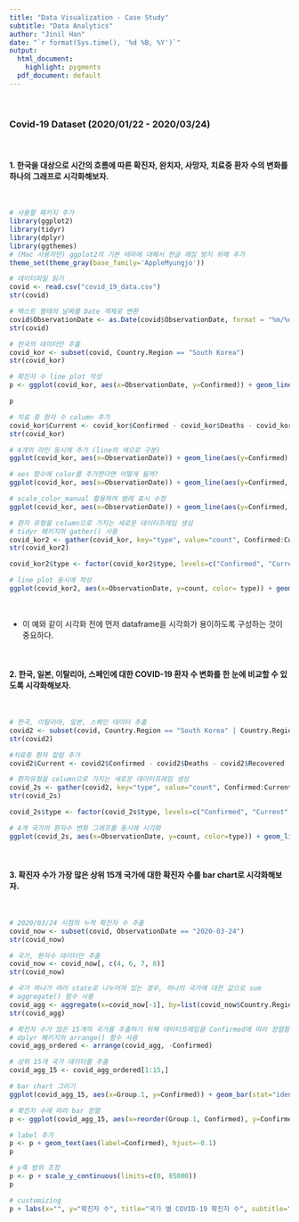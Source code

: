 ```yaml
---
title: "Data Visualization - Case Study"
subtitle: "Data Analytics"
author: "Jinil Han"
date: "`r format(Sys.time(), '%d %B, %Y')`"
output:
  html_document: 
    highlight: pygments
  pdf_document: default
---
```


<br/>

### Covid-19 Dataset (2020/01/22 - 2020/03/24)

<br/>

#### 1. 한국을 대상으로 시간의 흐름에 따른 확진자, 완치자, 사망자, 치료중 환자 수의 변화를 하나의 그래프로 시각화해보자.

<br/>

```r
# 사용할 패키지 추가
library(ggplot2)
library(tidyr)
library(dplyr)
library(ggthemes)
# (Mac 사용자만) ggplot2의 기본 테마에 대해서 한글 깨짐 방지 위해 추가 
theme_set(theme_gray(base_family='AppleMyungjo'))
```

```r
# 데이터파일 읽기
covid <- read.csv("covid_19_data.csv")
str(covid)

# 텍스트 형태의 날짜를 Date 객체로 변환
covid$ObservationDate <- as.Date(covid$ObservationDate, format = "%m/%d/%y")
str(covid)

# 한국의 데이터만 추출
covid_kor <- subset(covid, Country.Region == "South Korea")
str(covid_kor)

# 확진자 수 line plot 작성
p <- ggplot(covid_kor, aes(x=ObservationDate, y=Confirmed)) + geom_line(color="red") + scale_x_date(date_labels = "%m-%d") + labs(title = "COVID-19 확진 환자 수", x="", y="환자 수", caption = "Source: https://www.kaggle.com/sudalairajkumar/novel-corona-virus-2019-dataset") 

p

# 치료 중 환자 수 column 추가
covid_kor$Current <- covid_kor$Confirmed - covid_kor$Deaths - covid_kor$Recovered
str(covid_kor)

# 4개의 라인 동시에 추가 (line의 색으로 구분)
ggplot(covid_kor, aes(x=ObservationDate)) + geom_line(aes(y=Confirmed), color="red") + geom_line(aes(y=Current), color="black") + geom_line(aes(y=Recovered), color="green") + geom_line(aes(y=Deaths), color="blue") + scale_x_date(date_labels = "%m-%d") + labs(title = "COVID-19 환자 수 변화 그래프", x="", y="환자 수", caption = "Source: https://www.kaggle.com/sudalairajkumar/novel-corona-virus-2019-dataset")

# aes 함수에 color를 추가한다면 어떻게 될까?
ggplot(covid_kor, aes(x=ObservationDate)) + geom_line(aes(y=Confirmed, color="red")) + geom_line(aes(y=Current, color="black")) + geom_line(aes(y=Recovered, color="green")) + geom_line(aes(y=Deaths, color="blue")) + scale_x_date(date_labels = "%m-%d") + labs(title = "COVID-19 환자 수 변화 그래프", x="", y="환자 수", caption = "Source: https://www.kaggle.com/sudalairajkumar/novel-corona-virus-2019-dataset") 

# scale_color_manual 활용하여 범례 표시 수정
ggplot(covid_kor, aes(x=ObservationDate)) + geom_line(aes(y=Confirmed, color="con")) + geom_line(aes(y=Current, color="cur")) + geom_line(aes(y=Recovered, color="rec")) + geom_line(aes(y=Deaths, color="dea")) + scale_x_date(date_labels = "%m-%d") + labs(title = "COVID-19 환자 수 변화 그래프", x="", y="환자 수", caption = "Source: https://www.kaggle.com/sudalairajkumar/novel-corona-virus-2019-dataset", color="환자 분류") + scale_color_manual(breaks=c("con", "cur", "rec", "dea"),labels=c("확진", "치료중", "완치", "사망"), values=c("red", "black", "green", "blue"))

# 환자 유형을 column으로 가지는 새로운 데이터프레임 생성
# tidyr 패키지의 gather() 사용
covid_kor2 <- gather(covid_kor, key="type", value="count", Confirmed:Current)
str(covid_kor2)

covid_kor2$type <- factor(covid_kor2$type, levels=c("Confirmed", "Current", "Recovered", "Deaths"), labels=c("확진", "치료중","완치","사망"))

# line plot 동시에 작성
ggplot(covid_kor2, aes(x=ObservationDate, y=count, color= type)) + geom_line() + scale_x_date(date_labels = "%m-%d") + labs(title = "COVID-19 환자 수 변화 그래프", x="", y="환자 수", caption = "Source: https://www.kaggle.com/sudalairajkumar/novel-corona-virus-2019-dataset", color="환자 분류")
```

<br/>

-   이 예와 같이 시각화 전에 먼저 dataframe을 시각화가 용이하도록 구성하는 것이 중요하다.

<br/>

#### 2. 한국, 일본, 이탈리아, 스페인에 대한 COVID-19 환자 수 변화를 한 눈에 비교할 수 있도록 시각화해보자.

<br/>

```r
# 한국, 이탈리아, 일본, 스페인 데이터 추출
covid2 <- subset(covid, Country.Region == "South Korea" | Country.Region == "Italy" | Country.Region == "Japan" | Country.Region == "Spain")
str(covid2)

#치료중 환자 칼럼 추가
covid2$Current <- covid2$Confirmed - covid2$Deaths - covid2$Recovered

# 환자유형을 column으로 가지는 새로운 데이터프레임 생성
covid_2s <- gather(covid2, key="type", value="count", Confirmed:Current)
str(covid_2s)

covid_2s$type <- factor(covid_2s$type, levels=c("Confirmed", "Current", "Recovered", "Deaths"), labels=c("확진", "치료중","완치","사망"))

# 4개 국가의 환자수 변화 그래프를 동시에 시각화
ggplot(covid_2s, aes(x=ObservationDate, y=count, color=type)) + geom_line() + scale_x_date(date_labels = "%m-%d") + labs(title = "COVID-19 환자 수 변화 그래프", x="", y="환자 수", caption = "Source: https://www.kaggle.com/sudalairajkumar/novel-corona-virus-2019-dataset", color="환자 분류") + facet_wrap(~Country.Region) + theme_excel_new() +  theme(text = element_text(family = "AppleMyungjo"))
```

<br/>

#### 3. 확진자 수가 가장 많은 상위 15개 국가에 대한 확진자 수를 bar chart로 시각화해보자.

<br/>

```r
# 2020/03/24 시점의 누적 확진자 수 추출
covid_now <- subset(covid, ObservationDate == "2020-03-24")
str(covid_now)

# 국가, 환자수 데이터만 추출
covid_now <- covid_now[, c(4, 6, 7, 8)]
str(covid_now)

# 국가 하나가 여러 state로 나누어져 있는 경우, 하나의 국가에 대한 값으로 sum
# aggregate() 함수 사용
covid_agg <- aggregate(x=covid_now[-1], by=list(covid_now$Country.Region), sum)
str(covid_agg)

# 확진자 수가 많은 15개의 국가를 추출하기 위해 데이터프레임을 Confirmed에 따라 정렬함
# dplyr 패키지의 arrange() 함수 사용
covid_agg_ordered <- arrange(covid_agg, -Confirmed)

# 상위 15개 국가 데이터를 추출
covid_agg_15 <- covid_agg_ordered[1:15,] 

# bar chart 그리기
ggplot(covid_agg_15, aes(x=Group.1, y=Confirmed)) + geom_bar(stat="identity") + coord_flip()

# 확진자 수에 따라 bar 정렬
p <- ggplot(covid_agg_15, aes(x=reorder(Group.1, Confirmed), y=Confirmed)) + geom_bar(stat="identity") + coord_flip()

# label 추가
p <- p + geom_text(aes(label=Confirmed), hjust=-0.1)
p

# y축 범위 조정
p <- p + scale_y_continuous(limits=c(0, 85000))
p

# customizing
p + labs(x="", y="확진자 수", title="국가 별 COVID-19 확진자 수", subtitle="2020년 3월 24일 기준", caption = "Source: https://www.kaggle.com/sudalairajkumar/novel-corona-virus-2019-dataset") + theme_fivethirtyeight() + theme(text = element_text(family = "AppleMyungjo"))

```
